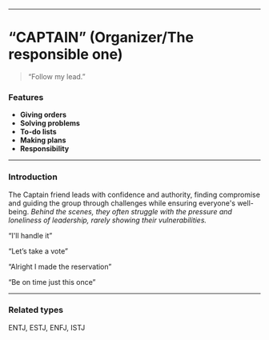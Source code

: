 ___

# “CAPTAIN” (Organizer/The responsible one)

> “Follow my lead.”

### Features

- **Giving orders**
- **Solving problems**
- **To-do lists**
- **Making plans**
- **Responsibility**

___

### Introduction

The Captain friend leads with confidence and authority, finding compromise and guiding the group through challenges while ensuring everyone's well-being. *Behind the scenes, they often struggle with the pressure and loneliness of leadership, rarely showing their vulnerabilities.*

“I'll handle it”

“Let’s take a vote”

“Alright I made the reservation”

“Be on time just this once”

___
### Related types

ENTJ, ESTJ, ENFJ, ISTJ